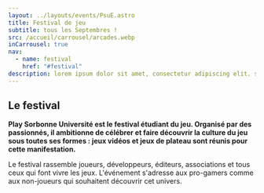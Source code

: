 ```yaml
---
layout: ../layouts/events/PsuE.astro
title: Festival de jeu
subtitle: tous les Septembres !
src: /accueil/carrousel/arcades.webp
inCarrousel: true
nav:
  - name: festival
    href: "#festival"
description: lorem ipsum dolor sit amet, consectetur adipiscing elit. sed do eiusmod tempor incididunt ut labore et dolore magna aliqua. ut enim ad minim veniam, quis nostrud exercitation ullamco laboris nisi ut aliquip ex ea commodo consequat. duis aute irure dolor in reprehenderit in voluptate velit esse cillum dolore eu fugiat nulla pariatur. excepteur sint occaecat cupidatat non proident, sunt in culpa qui officia deserunt mollit anim id est laborum.
---
```



<Section id="festival">

# Le festival

<ColorLigne />

**Play Sorbonne Université est le festival étudiant du jeu. Organisé par des passionnés, il ambitionne de célébrer et faire découvrir la culture du jeu sous toutes ses formes : jeux vidéos et jeux de plateau sont réunis pour cette manifestation.**

Le festival rassemble joueurs, développeurs, éditeurs, associations et tous ceux qui font vivre les jeux. L'événement s'adresse aux pro-gamers comme aux non-joueurs qui souhaitent découvrir cet univers.

<IconFestival />

</Section>

